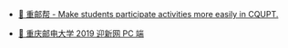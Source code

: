 
<Title text="Main Projects"><Link to="/projects">Look all projects</Link></Title>

- [🥳 重邮帮 - Make students participate activities more easily in CQUPT.](https://github.com/RedrockTeam/cqupt-help-mp)

- [🏫 重庆邮电大学 2019 迎新网 PC 端](https://ahabhgk.github.io/welcome-2019-PC/#/)
